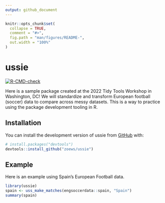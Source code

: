 ```yaml
---
output: github_document
---
```


<!-- README.md is generated from README.Rmd. Please edit that file -->

```r
knitr::opts_chunk$set(
  collapse = TRUE,
  comment = "#>",
  fig.path = "man/figures/README-",
  out.width = "100%"
)
```

# ussie

<!-- badges: start -->
[![R-CMD-check](https://github.com/zoews/ussie/actions/workflows/R-CMD-check.yaml/badge.svg)](https://github.com/zoews/ussie/actions/workflows/R-CMD-check.yaml)
<!-- badges: end -->

Here is a sample package created at the 2022 Tidy Tools Workshop in Washington, DC! We will standardize and transform European football (soccer) data to compare across messy datasets. This is a way to practice using the package development tooling in R.

## Installation

You can install the development version of ussie from [GitHub](https://github.com/) with:

``` r
# install.packages("devtools")
devtools::install_github("zoews/ussie")
```

## Example

Here is an example using Spain's European Football data.

```r
library(ussie)
spain <- uss_make_matches(engsoccerdata::spain, "Spain")
summary(spain)

```

